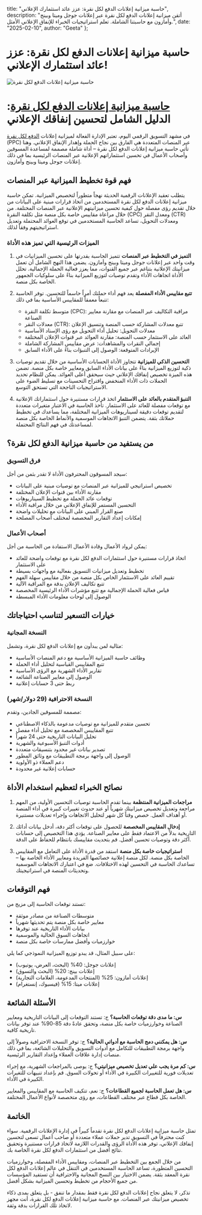   title: "حاسبة ميزانية إعلانات الدفع لكل نقرة: عزز عائد استثمارك الإعلاني",
  description: "أتقن ميزانية إعلانات الدفع لكل نقرة عبر إعلانات جوجل وميتا وبينج وأمازون مع حاسبتنا الشاملة. تعلم استراتيجيات الخبراء للإنفاق الإعلاني الأمثل.",
  date: "2025-02-10",
  author: "Geeta"
};

# حاسبة ميزانية إعلانات الدفع لكل نقرة: عزز عائد استثمارك الإعلاني!

![حاسبة ميزانية إعلانات الدفع لكل نقرة](/images/blog/ppc-advertising-budget-calculator.jpeg)

# [حاسبة ميزانية إعلانات الدفع لكل نقرة](https://www.revns.com/tools/ppc-calculator): الدليل الشامل لتحسين إنفاقك الإعلاني

في مشهد التسويق الرقمي اليوم، تعتبر الإدارة الفعالة لميزانية إعلانات [الدفع لكل نقرة](https://www.revns.com/blog/post/mastering-ppc-on-amazon-strategies-for-success) (PPC) عبر المنصات المتعددة هي الفارق بين نجاح الحملة وإهدار الإنفاق الإعلاني. وهنا تأتي حاسبة ميزانية إعلانات الدفع لكل نقرة – أداة شاملة مصممة لمساعدة المسوقين وأصحاب الأعمال في تحسين استثماراتهم الإعلانية عبر المنصات الرئيسية بما في ذلك إعلانات جوجل وميتا وبينج وأمازون.

## فهم قوة تخطيط الميزانية عبر المنصات

يتطلب تعقيد الإعلانات الرقمية الحديثة نهجاً متطوراً لتخصيص الميزانية. تمكن حاسبة ميزانية إعلانات الدفع لكل نقرة المستخدمين من اتخاذ قرارات مبنية على البيانات من خلال تقديم رؤى مفصلة حول كيفية تحسين ميزانيتهم الإعلانية عبر المنصات المختلفة. من خلال مراعاة مقاييس خاصة بكل منصة مثل تكلفة النقرة (CPC) ومعدل النقر (CTR) ومعدلات التحويل، تساعد الحاسبة المستخدمين في توقع العوائد المحتملة وتعديل استراتيجيتهم وفقاً لذلك.

### الميزات الرئيسية التي تميز هذه الأداة

1. **التميز في التخطيط عبر المنصات**
   تتميز الحاسبة بقدرتها على تحسين الميزانيات في وقت واحد عبر إعلانات جوجل وميتا وبينج وأمازون. يضمن هذا النهج الشامل أن تعمل ميزانيتك الإعلانية بتناغم عبر جميع القنوات، مما يعزز فعالية الحملة الإجمالية. تحلل الأداة اتجاهات الأداء وتقدم توصيات لتوزيع الميزانية بناءً على سلوكيات الجمهور الخاصة بكل منصة.

2. **تتبع مقاييس الأداء المفصلة**
   يعد فهم أداء حملتك أمراً حاسماً للتحسين. توفر الحاسبة تتبعاً معمقاً للمقاييس الأساسية بما في ذلك:
   - متوسط تكلفة النقرة (CPC): مراقبة التكاليف عبر المنصات مع مقارنة معايير الصناعة
   - معدلات النقر (CTR): تتبع معدلات المشاركة حسب المنصة وتنسيق الإعلان
   - معدلات التحويل: تحليل أداء التحويل مع رؤى الإسناد الأساسية
   - العائد على الاستثمار حسب المنصة: مقارنة العوائد عبر قنوات الإعلان المختلفة
   - إجمالي النقرات والمشاهدات: عرض مقاييس المشاركة الشاملة
   - الإيرادات المتوقعة: الوصول إلى التنبؤات بناءً على الأداء السابق

3. **التحسين الذكي للميزانية**
   تتجاوز الأداة الحسابات الأساسية من خلال تقديم توصيات ذكية لتوزيع الميزانية بناءً على بيانات الأداء السابق ومعايير خاصة بكل منصة. تضمن هذه الميزة تخصيص إنفاقك الإعلاني حيث سيحقق أعلى العوائد. يمكن للنظام تحديد الحملات ذات الأداء المنخفض واقتراح التحسينات مع تسليط الضوء على الاستراتيجيات الناجحة التي تستحق التوسع.

4. **التنبؤ المتقدم بالعائد على الاستثمار**
   اتخذ قرارات مستنيرة حول استثماراتك الإعلانية مع توقعات مفصلة للعائد على الاستثمار. تأخذ الحاسبة في الاعتبار متغيرات متعددة لتقديم توقعات دقيقة لسيناريوهات الميزانية المختلفة، مما يساعدك في تخطيط حملاتك بثقة. يتضمن التنبؤ الاتجاهات الموسمية والأنماط الخاصة بكل منصة لمساعدتك في فهم النتائج المحتملة.

## من يستفيد من حاسبة ميزانية الدفع لكل نقرة؟

### فرق التسويق
سيجد المسوقون المحترفون الأداة لا تقدر بثمن من أجل:
- تخصيص استراتيجي للميزانية عبر المنصات مع توصيات مبنية على البيانات
- مقارنة الأداء بين قنوات الإعلان المختلفة
- توقعات عائد الحملة مع تخطيط السيناريوهات
- التحسين المستمر للإنفاق الإعلاني من خلال مراقبة الأداء
- صنع القرار المبني على البيانات مع تحليلات واضحة
- إمكانات إعداد التقارير المخصصة لمختلف أصحاب المصلحة

### أصحاب الأعمال
يمكن لرواد الأعمال وقادة الأعمال الاستفادة من الحاسبة من أجل:
- اتخاذ قرارات مستنيرة حول استثمارات الدفع لكل نقرة مع توقعات واضحة للعائد على الاستثمار
- تخطيط وتعديل ميزانيات التسويق بفعالية مع واجهات بسيطة
- تقييم العائد على الاستثمار الخاص بكل منصة من خلال مقاييس سهلة الفهم
- تتبع تكاليف الإعلان بدقة مع المراقبة الآلية
- قياس فعالية الحملة الإجمالية مع تتبع مؤشرات الأداء الرئيسية المخصصة
- الوصول إلى لوحات معلومات الأداء المبسطة

## خيارات التسعير لتناسب احتياجاتك

### النسخة المجانية
مثالية لمن يبدأون مع إعلانات الدفع لكل نقرة، وتشمل:
- وظائف حاسبة الميزانية الأساسية مع دعم المنصات الأساسية
- تتبع المقاييس القياسية لتحليل أداء الحملة
- تقارير الأداء الشهرية مع الرؤى الأساسية
- الوصول إلى معايير الصناعة الشائعة
- ربط حتى 3 حسابات إعلانية

### النسخة الاحترافية (29 دولار/شهر)
مصممة للمسوقين الجادين، وتقدم:
- تحسين متقدم للميزانية مع توصيات مدعومة بالذكاء الاصطناعي
- تتبع المقاييس المخصصة مع تحليل أداء مفصل
- تحليل البيانات التاريخية حتى 24 شهراً
- أدوات التنبؤ الأسبوعية والشهرية
- تصدير بيانات غير محدود بتنسيقات متعددة
- الوصول إلى واجهة برمجة التطبيقات مع وثائق المطور
- دعم العملاء ذو الأولوية
- حسابات إعلانية غير محدودة

## نصائح الخبراء لتعظيم استخدام الأداة

1. **مراجعات الميزانية المنتظمة**
   بينما تقدم الحاسبة توصيات التحسين الأولية، من المهم مراجعة وتعديل تخصيص ميزانيتك شهرياً أو عند حدوث تغييرات كبيرة في أداء المنصة أو أهداف العمل. خصص وقتاً كل شهر لتحليل الاتجاهات وإجراء تعديلات مستنيرة.

2. **إدخال المقاييس المخصصة**
   للحصول على توقعات أكثر دقة، أدخل بيانات أدائك التاريخية بدلاً من الاعتماد فقط على معايير الصناعة. يؤدي هذا التخصيص إلى حسابات أكثر دقة وتوصيات تحسين أفضل. قم بتحديث مقاييسك بانتظام للحفاظ على الدقة.

3. **استراتيجيات خاصة بكل منصة**
   استفد من قدرة الأداة على التعامل مع المقاييس الخاصة بكل منصة. لكل منصة إعلانية خصائصها الفريدة ومعايير الأداء الخاصة بها – تساعدك الحاسبة في التحسين لهذه الاختلافات. ضع في اعتبارك الاتجاهات الموسمية وتحديثات المنصة في استراتيجيتك.

## فهم التوقعات

تستند توقعات الحاسبة إلى مزيج من:
- متوسطات الصناعة من مصادر موثقة
- معايير خاصة بكل منصة يتم تحديثها شهرياً
- بيانات الأداء التاريخية عند توفرها
- اتجاهات السوق الحالية والموسمية
- خوارزميات وأفضل ممارسات خاصة بكل منصة

على سبيل المثال، قد يبدو توزيع الميزانية النموذجي كما يلي:
- إعلانات جوجل: 40% (البحث، العرض، يوتيوب)
- إعلانات بينج: 20% (البحث والتسوق)
- إعلانات أمازون: 25% (المنتجات المدعومة، العلامات التجارية)
- إعلانات ميتا: 15% (فيسبوك، إنستغرام)

## الأسئلة الشائعة

**س: ما مدى دقة توقعات الحاسبة؟**
ج: تستند التوقعات إلى البيانات التاريخية ومعايير الصناعة وخوارزميات خاصة بكل منصة، وتحقق عادةً دقة 85-90% عند توفر بيانات تاريخية كافية.

**س: هل يمكنني دمج الحاسبة مع أدواتي الحالية؟**
ج: توفر النسخة الاحترافية وصولاً إلى واجهة برمجة التطبيقات للتكامل مع أدوات التسويق والتحليلات الشائعة، بما في ذلك منصات إدارة علاقات العملاء وإعداد التقارير الرئيسية.

**س: كم مرة يجب علي تعديل تخصيص ميزانيتي؟**
ج: يوصى بالمراجعات الشهرية، مع إجراء تعديلات فورية للتغييرات الكبيرة في الأداء أو تحولات السوق. قم بإعداد تنبيهات للتغيرات الكبيرة في الأداء.

**س: هل تعمل الحاسبة لجميع القطاعات؟**
ج: نعم، تتكيف الحاسبة مع المقاييس والمعايير الخاصة بكل قطاع عبر مختلف القطاعات، مع رؤى متخصصة لأنواع الأعمال المختلفة.

## الخاتمة

تمثل حاسبة ميزانية إعلانات الدفع لكل نقرة تقدماً كبيراً في إدارة الإعلانات الرقمية. سواء كنت محترفاً في التسويق تدير حملات عملاء متعددة أو صاحب أعمال تسعى لتحسين إنفاقك الإعلاني، توفر هذه الأداة الرؤى والقدرات اللازمة لاتخاذ قرارات مستنيرة وتحقيق نتائج أفضل من استثمارات الدفع لكل نقرة الخاصة بك.

من خلال الجمع بين التخطيط عبر المنصات، ومقاييس الأداء المفصلة، وخوارزميات التحسين المتطورة، تساعد الحاسبة المستخدمين في التنقل في عالم إعلانات الدفع لكل نقرة المعقد بثقة. يضمن الاختيار بين النسخ المجانية والاحترافية أن تستفيد المؤسسات من جميع الأحجام من تخطيط وتحسين الميزانية بشكل أفضل.

تذكر، لا يتعلق نجاح إعلانات الدفع لكل نقرة فقط بمقدار ما تنفق - بل يتعلق بمدى ذكاء تخصيص ميزانيتك عبر المنصات. مع حاسبة ميزانية إعلانات الدفع لكل نقرة، أنت مجهز لاتخاذ تلك القرارات بدقة وثقة.